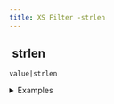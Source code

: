 ```yaml
---
title: XS Filter -strlen
---
```


## <img src="../assets/docuBadge (11).png" alt="" data-size="line" /> strlen <a href="#xsstrlen" id="xsstrlen"></a>

`value|strlen`

<details>

<summary>Examples</summary>

```javascript
"hello"|strlen    // Returns 5
""|strlen         // Returns 0
```

</details>
